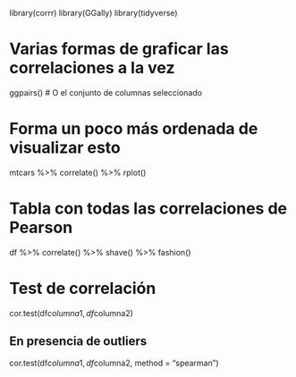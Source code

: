 library(corrr)
library(GGally)
library(tidyverse)

# Varias formas de graficar las correlaciones a la vez

ggpairs() # O el conjunto de columnas seleccionado

# Forma un poco más ordenada de visualizar esto

mtcars %>% 
 correlate() %>% 
  rplot()

# Tabla con todas las correlaciones de Pearson

df %>% 
 correlate() %>% 
  shave() %>% 
  fashion()

# Test de correlación

cor.test(df$columna1,df$columna2)

## En presencia de outliers

cor.test(df$columna1,df$columna2, method = "spearman")
